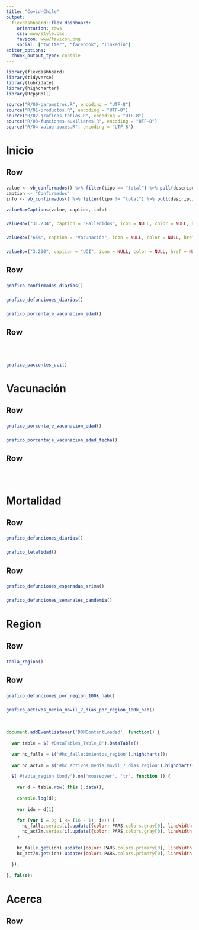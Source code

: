 ```yaml
---
title: "Covid-Chile"
output: 
  flexdashboard::flex_dashboard:
    orientation: rows
    css: www/style.css
    favicon: www/favicon.png    
    social: ["twitter", "facebook", "linkedin"]
editor_options: 
  chunk_output_type: console
---
```


```r
library(flexdashboard)
library(tidyverse)
library(lubridate)
library(highcharter)
library(RcppRoll)

source("R/00-parametros.R", encoding = "UTF-8")
source("R/01-productos.R", encoding = "UTF-8")
source("R/02-graficos-tablas.R", encoding = "UTF-8")
source("R/03-funciones-auxiliares.R", encoding = "UTF-8")
source("R/04-value-boxes.R", encoding = "UTF-8")
```

Inicio {data-icon="fa-tachometer-alt"}
=====================================  

Row {data-height=250}
-----------------------------------------------------------------------

### 

```r
value <- vb_confirmados() %>% filter(tipo == "total") %>% pull(descripcion)
caption <- "Confirmados"
info <- vb_confirmados() %>% filter(tipo != "total") %>% pull(descripcion)

valueBoxCaptions(value, caption, info)

```

### 

```r
valueBox("31.234", caption = "Fallecidos", icon = NULL, color = NULL, href = NULL)
```

### 

```r
valueBox("65%", caption = "Vacunación", icon = NULL, color = NULL, href = NULL)
```

### 

```r
valueBox("3.230", caption = "UCI", icon = NULL, color = NULL, href = NULL)
```


Row 
-----------------------------------------------------------------------

###

```r
grafico_confirmados_diarios()
```

###

```r
grafico_defunciones_diarias()
```

###

```r
grafico_porcentaje_vacunacion_edad()
```

Row 
-----------------------------------------------------------------------

### 

```r
```

### 

```r
```

###

```r
grafico_pacientes_uci()
```


Vacunación {data-icon="fa-syringe"}
=====================================  

Row 
-----------------------------------------------------------------------

### 

```r
grafico_porcentaje_vacunacion_edad()
```

### 

```r
grafico_porcentaje_vacunacion_edad_fecha()
```

Row 
-----------------------------------------------------------------------

### 

```r
```

### 

```r
```

<!-- `r fontawesome::fa("route")` Movilidad -->
<!-- =====================================   -->

<!-- Row  -->
<!-- ----------------------------------------------------------------------- -->

<!-- ###  -->

<!-- ```{r} -->
<!-- ``` -->


Mortalidad {data-icon="fa-ribbon"}
=====================================  

Row 
-----------------------------------------------------------------------

### 

```r
grafico_defunciones_diarias()
```

### 

```r
grafico_letalidad()
```

Row 
-----------------------------------------------------------------------

### 

```r
grafico_defunciones_esperadas_arima()
```

### 

```r
grafico_defunciones_semanales_pandemia()
```

Region {data-icon="fa-map-marked-alt"}
=====================================  

Row {data-height=800}
-----------------------------------------------------------------------

### 

```r
tabla_region()
```

Row
-----------------------------------------------------------------------

### 

```r
grafico_defunciones_por_region_100k_hab()
```

### 

```r
grafico_activos_media_movil_7_dias_por_region_100k_hab()
```

### 

```r
```

### 

<script>
PARS = `r jsonlite::toJSON(PARS)`
</script>

```js
document.addEventListener('DOMContentLoaded', function() {
  
  var table = $('#DataTables_Table_0').DataTable()
  
  var hc_falle = $('#hc_fallecimientos_region').highcharts();
  
  var hc_act7m = $('#hc_activos_media_movil_7_dias_region').highcharts();
  
  $('#tabla_region tbody').on('mouseover', 'tr', function () {
  
    var d = table.row( this ).data();
    
    console.log(d);
    
    var idn = d[1]
    
    for (var i = 0; i <= (16 - 1); i++) {
      hc_falle.series[i].update({color: PARS.colors.gray[0], lineWidth: 1, zIndex: 0});
      hc_act7m.series[i].update({color: PARS.colors.gray[0], lineWidth: 1, zIndex: 0});
    }
    
    hc_falle.get(idn).update({color: PARS.colors.primary[0], lineWidth: 4, zIndex: 1});
    hc_act7m.get(idn).update({color: PARS.colors.primary[0], lineWidth: 4, zIndex: 1});
    
  });
    
}, false);
```





Acerca {data-icon="fa-question-circle"}
=====================================  

Row {data-height=500}
-----------------------------------------------------------------------

### 

```r
```